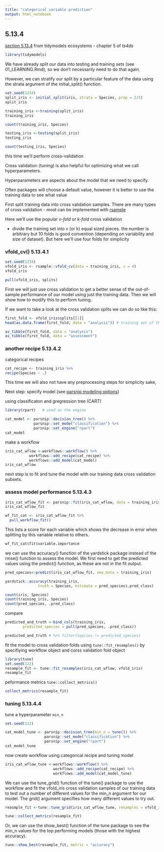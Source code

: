 ```yaml
---
title: "categorical variable prediction"
output: html_notebook
---
```


## 5.13.4

[section 5.13.4](https://jhudatascience.org/tidyversecourse/model.html#example-of-categorical-variable-prediction) from tidymodels ecosystems - chapter 5 of _ts4ds_

```r
library(tidymodels)
```



We have already split our data into testing and training sets (see 01_LEARNING.Rmd), so we don’t necessarily need to do that again.

However, we can stratify our split by a particular feature of the data using the strata argument of the initial_split() function.


```r
set.seed(1234)
split_iris <- initial_split(iris, strata = Species, prop = 2/3)
split_iris
```

```r
training_iris <-training(split_iris)
training_iris
```

```r
count(training_iris, Species)
```

```r
testing_iris <-testing(split_iris)
testing_iris
```


```r
count(testing_iris, Species)
```

this time we'll perform cross-validation

Cross validation (tuning) is also helpful for optimizing what we call hyperparameters.

Hyperparameters are aspects about the model that we need to specify. 


Often packages will choose a default value, however it is better to use the training data to see what value

First split training data into cross validation samples.  There are many types of cross validation - most can be implemented with [rsample](https://rsample.tidymodels.org/)

Here we'll use the popular _v-fold_ or _k-fold_ cross validation

- divide the training set into v (or k) equal sized pieces.  the number is arbitrary but 10 folds is good convention (depending on variability and size of dataset).  But here we'll use four folds for simplicity


### vfold_cv() 5.13.4.1





```r
set.seed(1234)
vfold_iris <- rsample::vfold_cv(data = training_iris, v = 4)
vfold_iris
```

```r
pull(vfold_iris, splits)
```

First we will just use cross validation to get a better sense of the out-of-sample performance of our model using just the training data. Then we will show how to modify this to perform tuning.

If we want to take a look at the cross validation splits we can do so like this:

```r
first_fold <- vfold_iris$splits[[1]]
head(as.data.frame(first_fold, data = "analysis")) # training set of this fold

as_tibble(first_fold, data = "analysis")
as_tibble(first_fold, data = "assessment")
```

### another recipe 5.13.4.2

categorical recipes

```r
cat_recipe <- training_iris %>%
recipe(Species ~ .)
```

This time we will also not have any preprocessing steps for simplicity sake, 


Next step:  specify model (see [parsnip modeling options](https://www.tidymodels.org/find/parsnip/))

using classificaton and gregression tree (CART)

```r
library(rpart)   # used as the engine
```


```r
cat_model <- parsnip::decision_tree() %>%
             parsnip::set_mode("classification") %>%
             parsnip::set_engine("rpart")
cat_model
```


make a workflow

```r
iris_cat_wflow <-workflows::workflow() %>%
           workflows::add_recipe(cat_recipe) %>%
           workflows::add_model(cat_model)
iris_cat_wflow
```


next step is to fit and tune the model with our training data cross validation subsets.

### assess model performance 5.13.4.3


```r
iris_cat_wflow_fit <- parsnip::fit(iris_cat_wflow, data = training_iris)
iris_cat_wflow_fit
```

```r
wf_fit_cat <- iris_cat_wflow_fit %>% 
  pull_workflow_fit()
```

This lists a score for each variable which shows the decrease in error when splitting by this variable relative to others.

```r
wf_fit_cat$fit$variable.importance
```


we can use the accuracy() function of the yardstick package instead of the rmse() function to assess the model. We first need to get the predicted values using the predict() function, as these are not in the fit output.


```r
pred_species<-predict(iris_cat_wflow_fit, new_data = training_iris)

yardstick::accuracy(training_iris, 
               truth = Species, estimate = pred_species$.pred_class)
```


```r
count(iris, Species)
count(training_iris, Species)
count(pred_species, .pred_class)
```


compare

```r
predicted_and_truth <-bind_cols(training_iris, 
        predicted_species = pull(pred_species, .pred_class))

predicted_and_truth # %>% filter(Sepcies != predicted_species)
```

fit the model to cross validation folds using `tune::fit_resamples()` by specifiying workflow object and corss validation fold object 

```r
library(tune)
set.seed(122)
resample_fit <- tune::fit_resamples(iris_cat_wflow, vfold_iris)
resample_fit
```

peformance metrics  `tune::collect_metrics()`

```r
collect_metrics(resample_fit)
```


### tuning 5.13.4.4

tune a hyperparameter  `min_n` 

```r
set.seed(122)

cat_model_tune <- parsnip::decision_tree(min_n = tune()) %>%
                  parsnip::set_mode("classification") %>%
                  parsnip::set_engine("rpart") 
cat_model_tune

```

now create workflow using categorical recipe and tuning model

```r
iris_cat_wflow_tune <-workflows::workflow() %>%
                      workflows::add_recipe(cat_recipe) %>%
                      workflows::add_model(cat_model_tune)
```

We can use the tune_grid() function of the tune() package to use the workflow and fit the vfold_iris cross validation samples of our training data to test out a number of different values for the min_n argument for our model. The grid() argument specifies how many different values to try out.


```r
reasmple_fit <-tune::tune_grid(iris_cat_wflow_tune, resamples = vfold_iris, grid = 4)
```


```r
tune::collect_metrics(resample_fit)
```

Or, we can use the show_best() function of the tune package to see the min_n values for the top performing models (those with the highest accuracy).


```r
tune::show_best(resample_fit, metric = "accuracy")
```

